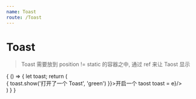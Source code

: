 ```yaml
---
name: Toast
route: /Toast
---
```



# Toast

> Toast 需要放到 position != static 的容器之中, 通过 ref 来让 Taost 显示

<PropsTable of={Toast} />

<Playground>
  {
    () => {
      let toast;
      return (
        <div className="relative">
          <div style={{height: 100}}></div>
          <span className="btn theme" onClick={e => {
            toast.show('打开了一个 Toast', 'green')
          }}>开启一个 taost</span>
          <Toast ref={e => toast = e}/>
        </div>
      )
    }
  }
</Playground>
